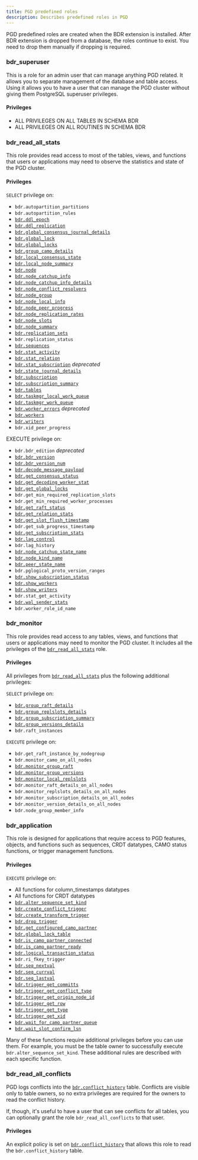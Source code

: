 ```yaml
---
title: PGD predefined roles
description: Describes predefined roles in PGD
---
```


PGD predefined roles are created when the BDR extension is installed. After BDR
extension is dropped from a database, the roles continue to exist. You need to
drop them manually if dropping is required. 

### bdr_superuser
 
This is a role for an admin user that can manage anything PGD related. It allows you to separate management of the database and table access. Using it allows you to have a user that can manage the PGD cluster without giving them PostgreSQL superuser privileges.

#### Privileges

-   ALL PRIVILEGES ON ALL TABLES IN SCHEMA BDR
-   ALL PRIVILEGES ON ALL ROUTINES IN SCHEMA BDR

### bdr_read_all_stats

This role provides read access to most of the tables, views, and functions that users or applications may need to observe the statistics and state of the PGD cluster. 

#### Privileges

`SELECT` privilege on:

-   `bdr.autopartition_partitions`
-   `bdr.autopartition_rules`
-   [`bdr.ddl_epoch`](/pgd/latest/reference/catalogs-internal#bdrddl_epoch)
-   [`bdr.ddl_replication`](/pgd/latest/reference/pgd-settings#bdrddl_replication)
-   [`bdr.global_consensus_journal_details`](/pgd/latest/reference/catalogs-visible#bdrglobal_consensus_journal_details)
-   [`bdr.global_lock`](/pgd/latest/reference/catalogs-visible#bdrglobal_lock)
-   [`bdr.global_locks`](/pgd/latest/reference/catalogs-visible#bdrglobal_locks)
-   [`bdr.group_camo_details`](/pgd/latest/reference/catalogs-visible#bdrgroup_camo_details)
-   [`bdr.local_consensus_state`](/pgd/latest/reference/catalogs-visible#bdrlocal_consensus_state)
-   [`bdr.local_node_summary`](/pgd/latest/reference/catalogs-visible#bdrlocal_node_summary)
-   [`bdr.node`](/pgd/latest/reference/catalogs-visible#bdrnode)
-   [`bdr.node_catchup_info`](/pgd/latest/reference/catalogs-visible#bdrnode_catchup_info)
-   [`bdr.node_catchup_info_details`](/pgd/latest/reference/catalogs-visible#bdrnode_catchup_info_details)
-   [`bdr.node_conflict_resolvers`](/pgd/latest/reference/catalogs-visible#bdrnode_conflict_resolvers)
-   [`bdr.node_group`](/pgd/latest/reference/catalogs-visible#bdrnode_group)
-   [`bdr.node_local_info`](/pgd/latest/reference/catalogs-visible#bdrnode_local_info)
-   [`bdr.node_peer_progress`](/pgd/latest/reference/catalogs-visible#bdrnode_peer_progress)
-   [`bdr.node_replication_rates`](/pgd/latest/reference/catalogs-visible#bdrnode_replication_rates)
-   [`bdr.node_slots`](/pgd/latest/reference/catalogs-visible#bdrnode_slots)
-   [`bdr.node_summary`](/pgd/latest/reference/catalogs-visible#bdrnode_summary)
-   [`bdr.replication_sets`](/pgd/latest/reference/catalogs-visible#bdrreplication_sets)
-   `bdr.replication_status`
-   [`bdr.sequences`](/pgd/latest/reference/catalogs-visible#bdrsequences)
-   [`bdr.stat_activity`](/pgd/latest/reference/catalogs-visible#bdrstat_activity)
-   [`bdr.stat_relation`](/pgd/latest/reference/catalogs-visible#bdrstat_relation)
-   [`bdr.stat_subscription`](/pgd/latest/reference/catalogs-visible#bdrstat_subscription) _deprecated_
-   [`bdr.state_journal_details`](/pgd/latest/reference/catalogs-visible#)
-   [`bdr.subscription`](/pgd/latest/reference/catalogs-visible#bdrsubscription)
-   [`bdr.subscription_summary`](/pgd/latest/reference/catalogs-visible#bdrsubscription_summary)
-   [`bdr.tables`](/pgd/latest/reference/catalogs-visible#bdrtables)
-   [`bdr.taskmgr_local_work_queue`](/pgd/latest/reference/catalogs-visible#bdrtaskmgr_local_work_queue)
-   [`bdr.taskmgr_work_queue`](/pgd/latest/reference/catalogs-visible#bdrtaskmgr_work_queue)
-   [`bdr.worker_errors`](/pgd/latest/reference/catalogs-visible#) _deprecated_
-   [`bdr.workers`](/pgd/latest/reference/catalogs-visible#bdrworkers)
-   [`bdr.writers`](/pgd/latest/reference/catalogs-visible#bdrwriters)
-    `bdr.xid_peer_progress`

EXECUTE privilege on:

-    `bdr.bdr_edition` _deprecated_
-   [`bdr.bdr_version`](/pgd/latest/reference/functions#bdrbdr_version)
-   [`bdr.bdr_version_num`](/pgd/latest/reference/functions#bdrbdr_version_num)
-   [`bdr.decode_message_payload`](/pgd/latest/reference/functions-internal#bdrdecode_message_payload)
-   [`bdr.get_consensus_status`](/pgd/latest/reference/functions#bdrget_consensus_status)
-   [`bdr.get_decoding_worker_stat`](/pgd/latest/reference/functions#bdrget_decoding_worker_stat)
-   [`bdr.get_global_locks`](/pgd/latest/reference/functions-internal#bdrget_global_locks)
-    `bdr.get_min_required_replication_slots`
-    `bdr.get_min_required_worker_processes`
-   [`bdr.get_raft_status`](/pgd/latest/reference/functions#bdrget_raft_status)
-   [`bdr.get_relation_stats`](/pgd/latest/reference/functions#bdrget_relation_stats)
-   [`bdr.get_slot_flush_timestamp`](/pgd/latest/reference/functions-internal#bdrget_slot_flush_timestamp)
-    `bdr.get_sub_progress_timestamp`
-   [`bdr.get_subscription_stats`](/pgd/latest/reference/functions#bdrget_subscription_stats)
-   [`bdr.lag_control`](/pgd/latest/reference/functions#bdrlag_control)
-    `bdr.lag_history`
-   [`bdr.node_catchup_state_name`](/pgd/latest/reference/functions-internal#bdrnode_catchup_state_name)
-   [`bdr.node_kind_name`](/pgd/latest/reference/functions-internal#bdrnode_kind_name)
-   [`bdr.peer_state_name`](/pgd/latest/reference/functions-internal#bdrpeer_state_name)
-    `bdr.pglogical_proto_version_ranges`
-   [`bdr.show_subscription_status`](/pgd/latest/reference/functions-internal#bdrshow_subscription_status)
-   [`bdr.show_workers`](/pgd/latest/reference/functions-internal#bdrshow_workers)
-   [`bdr.show_writers`](/pgd/latest/reference/functions-internal#bdrshow_writers)
-    `bdr.stat_get_activity`
-   [`bdr.wal_sender_stats`](/pgd/latest/reference/functions#bdrwal_sender_stats)
-    `bdr.worker_role_id_name`

### bdr_monitor

This role provides read access to any tables, views, and functions that users or applications may need to monitor the PGD cluster. It includes all the privileges of the [`bdr_read_all_stats`](#bdr_read_all_stats) role.

#### Privileges

All privileges from [`bdr_read_all_stats`](#bdr_read_all_stats) plus the following additional privileges:

`SELECT` privilege on:

-   [`bdr.group_raft_details`](/pgd/latest/reference/catalogs-visible#bdrgroup_raft_details)
-   [`bdr.group_replslots_details`](/pgd/latest/reference/catalogs-visible#bdrgroup_replslots_details)
-   [`bdr.group_subscription_summary`](/pgd/latest/reference/catalogs-visible#bdrgroup_subscription_summary)
-   [`bdr.group_versions_details`](/pgd/latest/reference/catalogs-visible#bdrgroup_versions_details)
-    `bdr.raft_instances`

`EXECUTE` privilege on:

-    `bdr.get_raft_instance_by_nodegroup`
-    `bdr.monitor_camo_on_all_nodes`
-   [`bdr.monitor_group_raft`](/pgd/latest/reference/functions#bdrmonitor_group_raft)
-   [`bdr.monitor_group_versions`](/pgd/latest/reference/functions#bdrmonitor_group_versions)
-   [`bdr.monitor_local_replslots`](/pgd/latest/reference/functions#bdrmonitor_local_replslots)
-    `bdr.monitor_raft_details_on_all_nodes`
-    `bdr.monitor_replslots_details_on_all_nodes`
-    `bdr.monitor_subscription_details_on_all_nodes`
-    `bdr.monitor_version_details_on_all_nodes`
-    `bdr.node_group_member_info`


### bdr_application

This role is designed for applications that require access to PGD features, objects, and functions such as sequences, CRDT datatypes, CAMO status functions, or trigger management functions.

#### Privileges

`EXECUTE` privilege on:

-   All functions for column_timestamps datatypes
-   All functions for CRDT datatypes
-   [`bdr.alter_sequence_set_kind`](/pgd/latest/reference/sequences#bdralter_sequence_set_kind)
-   [`bdr.create_conflict_trigger`](/pgd/latest/reference/streamtriggers/interfaces#bdrcreate_conflict_trigger)
-   [`bdr.create_transform_trigger`](/pgd/latest/reference/streamtriggers/interfaces#bdrcreate_transform_trigger)
-   [`bdr.drop_trigger`](/pgd/latest/reference/streamtriggers/interfaces#bdrdrop_trigger)
-   [`bdr.get_configured_camo_partner`](/pgd/latest/reference/functions#bdrget_configured_camo_partner)
-   [`bdr.global_lock_table`](/pgd/latest/reference/functions#bdrglobal_lock_table)
-   [`bdr.is_camo_partner_connected`](/pgd/latest/reference/functions#bdris_camo_partner_connected)
-   [`bdr.is_camo_partner_ready`](/pgd/latest/reference/functions#bdris_camo_partner_ready)
-   [`bdr.logical_transaction_status`](/pgd/latest/reference/functions#bdrlogical_transaction_status)
-   `bdr.ri_fkey_trigger`
-   [`bdr.seq_nextval`](/pgd/latest/reference/functions-internal#bdrseq_nextval)
-   [`bdr.seq_currval`](/pgd/latest/reference/functions-internal#bdrseq_currval)
-   [`bdr.seq_lastval`](/pgd/latest/reference/functions-internal#bdrseq_lastval)
-   [`bdr.trigger_get_committs`](/pgd/latest/reference/streamtriggers/rowfunctions#bdrtrigger_get_committs)
-   [`bdr.trigger_get_conflict_type`](/pgd/latest/reference/streamtriggers/rowfunctions#bdrtrigger_get_conflict_type)
-   [`bdr.trigger_get_origin_node_id`](/pgd/latest/reference/streamtriggers/rowfunctions#bdrtrigger_get_origin_node_id)
-   [`bdr.trigger_get_row`](/pgd/latest/reference/streamtriggers/rowfunctions#bdrtrigger_get_row)
-   [`bdr.trigger_get_type`](/pgd/latest/reference/streamtriggers/rowfunctions#bdrtrigger_get_type)
-   [`bdr.trigger_get_xid`](/pgd/latest/reference/streamtriggers/rowfunctions#bdrtrigger_get_xid)
-   [`bdr.wait_for_camo_partner_queue`](/pgd/latest/reference/functions#bdrwait_for_camo_partner_queue)
-   [`bdr.wait_slot_confirm_lsn`](/pgd/latest/reference/functions#bdrwait_slot_confirm_lsn)

Many of these functions require additional privileges before you can use them.
For example, you must be the table owner to successfully execute
`bdr.alter_sequence_set_kind`. These additional rules are described with each
specific function.

### bdr_read_all_conflicts

PGD logs conflicts into the
[`bdr.conflict_history`](/pgd/latest/reference/catalogs-visible#bdrconflict_history)
table. Conflicts are visible only to table owners, so no extra privileges are
required for the owners to read the conflict history. 

If, though, it's useful to have a user that can see conflicts for all tables,
you can optionally grant the role `bdr_read_all_conflicts` to that user.

#### Privileges

An explicit policy is set on [`bdr.conflict_history`](/pgd/latest/reference/catalogs-visible#bdrconflict_history) that allows this role to read the `bdr.conflict_history` table.
